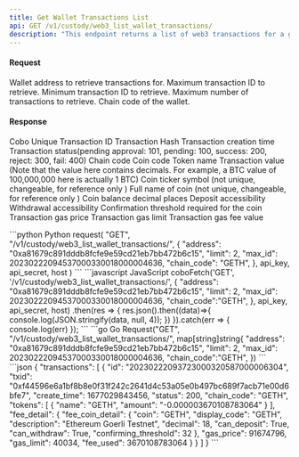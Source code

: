 ```yaml
---
title: Get Wallet Transactions List
api: GET /v1/custody/web3_list_wallet_transactions/ 
description: "This endpoint returns a list of web3 transactions for a given wallet address. The response contains transaction details such as transaction hash, block number, and transaction value."
---
```

#### Request
<ParamField query="address" type="String" required>Wallet address to retrieve transactions for.</ParamField>
<ParamField query="max_id" type="Int" >Maximum transaction ID to retrieve.</ParamField>
<ParamField query="min_id" type="Int" >Minimum transaction ID to retrieve.</ParamField>
<ParamField query="limit" type="Int" >Maximum number of transactions to retrieve.</ParamField>
<ParamField query="chain_code" type="String" >Chain code of the wallet.</ParamField>

#### Response
<ResponseField name="id" type="String" >Cobo Unique Transaction ID</ResponseField> 
<ResponseField name="txid" type="String" >Transaction Hash</ResponseField> 
<ResponseField name="create_time" type="Int" >Transaction creation time</ResponseField> 
<ResponseField name="status" type="Int" >Transaction status(pending approval: 101, pending: 100, success: 200, reject: 300, fail: 400)</ResponseField> 
<ResponseField name="chain_code" type="String" >Chain code</ResponseField> 
<ResponseField name="coin" type="String" >Coin code</ResponseField> 
<ResponseField name="name" type="String" >Token name</ResponseField>
<ResponseField name="amount" type="String" >Transaction value (Note that the value here contains decimals. For example, a BTC value of 100,000,000 here is actually 1 BTC)</ResponseField>
<ResponseField name="display_code" type="String" >Coin ticker symbol (not unique, changeable, for reference only )</ResponseField> 
<ResponseField name="description" type="String" >Full name of coin (not unique, changeable, for reference only )</ResponseField> 
<ResponseField name="decimal" type="String" >Coin balance decimal places</ResponseField> 
<ResponseField name="can_deposit" type="String" >Deposit accessibility</ResponseField> 
<ResponseField name="can_withdraw" type="String" >Withdrawal accessibility</ResponseField> 
<ResponseField name="confirming_threshold" type="String" >Confirmation threshold required for the coin</ResponseField> 
<ResponseField name="gas_price" type="String" >Transaction gas price</ResponseField> 
<ResponseField name="gas_limit" type="String" >Transaction gas limit</ResponseField> 
<ResponseField name="fee_used" type="String" >Transaction gas fee value</ResponseField>

<RequestExample>
```python Python
request(
    "GET",
    "/v1/custody/web3_list_wallet_transactions/",
    {
        "address": "0xa81679c891dddb8fcfe9e59cd21eb7bb472b6c15",
        "limit": 2,
        "max_id": 20230222094537000330018000004636,
        "chain_code": "GETH",
    },
    api_key, api_secret, host
)
```
```javascript JavaScript
coboFetch('GET', '/v1/custody/web3_list_wallet_transactions/', {
    "address": "0xa81679c891dddb8fcfe9e59cd21eb7bb472b6c15",
    "limit": 2,
    "max_id": 20230222094537000330018000004636,
    "chain_code":"GETH",
}, api_key, api_secret, host)
    .then(res => {
        res.json().then((data)=>{
            console.log(JSON.stringify(data, null, 4));
        })
    }).catch(err => {
        console.log(err)
    });
```
```go Go
Request("GET", "/v1/custody/web3_list_wallet_transactions/", map[string]string{
    "address": "0xa81679c891dddb8fcfe9e59cd21eb7bb472b6c15",
    "limit": 2,
    "max_id": 20230222094537000330018000004636,
    "chain_code":"GETH",
})
```
</RequestExample>

<ResponseExample>
```json
{
  "transactions": [
    {
      "id": "20230222093723000320587000006304",
      "txid": "0xf44596e6a1bf8b8e0f31f242c2641d4c53a05e0b497bc689f7acb71e00d6bfe7",
      "create_time": 1677029843456,
      "status": 200,
      "chain_code": "GETH",
      "tokens": [
        {
          "name": "GETH",
          "amount": "-0.000003670108783064"
        }
      ],
      "fee_detail": {
        "fee_coin_detail": {
          "coin": "GETH",
          "display_code": "GETH",
          "description": "Ethereum Goerli Testnet",
          "decimal": 18,
          "can_deposit": True,
          "can_withdraw": True,
          "confirming_threshold": 32
        },
        "gas_price": 91674796,
        "gas_limit": 40034,
        "fee_used": 3670108783064
      }
    }
  ]
}
```
</ResponseExample>
